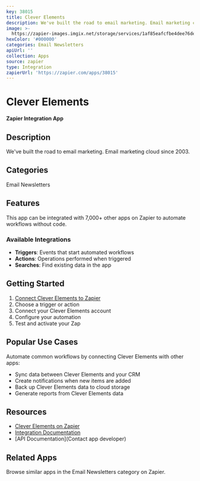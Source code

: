 ```yaml
---
key: 38015
title: Clever Elements
description: We've built the road to email marketing. Email marketing cloud since 2003.
image: >-
  https://zapier-images.imgix.net/storage/services/1af85eafcfbe4dee76deda1a2b0b3b3b.png?auto=format%2Ccompress&ixlib=python-3.0.0&q=50
hexColor: '#000000'
categories: Email Newsletters
apiUrl: ''
collection: Apps
source: zapier
type: Integration
zapierUrl: 'https://zapier.com/apps/38015'
---
```

# Clever Elements

**Zapier Integration App**

## Description

We've built the road to email marketing. Email marketing cloud since 2003.

## Categories

Email Newsletters

## Features

This app can be integrated with 7,000+ other apps on Zapier to automate workflows without code.

### Available Integrations

- **Triggers**: Events that start automated workflows
- **Actions**: Operations performed when triggered
- **Searches**: Find existing data in the app

## Getting Started

1. [Connect Clever Elements to Zapier](https://zapier.com/apps/38015)
2. Choose a trigger or action
3. Connect your Clever Elements account
4. Configure your automation
5. Test and activate your Zap

## Popular Use Cases

Automate common workflows by connecting Clever Elements with other apps:

- Sync data between Clever Elements and your CRM
- Create notifications when new items are added
- Back up Clever Elements data to cloud storage
- Generate reports from Clever Elements data

## Resources

- [Clever Elements on Zapier](https://zapier.com/apps/38015)
- [Integration Documentation](https://zapier.com/apps/38015/integrations)
- [API Documentation](Contact app developer)

## Related Apps

Browse similar apps in the Email Newsletters category on Zapier.
